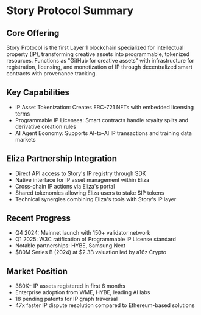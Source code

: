 # Story Protocol Summary

## Core Offering

Story Protocol is the first Layer 1 blockchain specialized for intellectual property (IP), transforming creative assets into programmable, tokenized resources. Functions as "GitHub for creative assets" with infrastructure for registration, licensing, and monetization of IP through decentralized smart contracts with provenance tracking.

## Key Capabilities

- IP Asset Tokenization: Creates ERC-721 NFTs with embedded licensing terms
- Programmable IP Licenses: Smart contracts handle royalty splits and derivative creation rules
- AI Agent Economy: Supports AI-to-AI IP transactions and training data markets

## Eliza Partnership Integration

- Direct API access to Story's IP registry through SDK
- Native interface for IP asset management within Eliza
- Cross-chain IP actions via Eliza's portal
- Shared tokenomics allowing Eliza users to stake $IP tokens
- Technical synergies combining Eliza's tools with Story's IP layer

## Recent Progress

- Q4 2024: Mainnet launch with 150+ validator network
- Q1 2025: W3C ratification of Programmable IP License standard
- Notable partnerships: HYBE, Samsung Next
- $80M Series B (2024) at $2.3B valuation led by a16z Crypto

## Market Position

- 380K+ IP assets registered in first 6 months
- Enterprise adoption from WME, HYBE, leading AI labs
- 18 pending patents for IP graph traversal
- 47x faster IP dispute resolution compared to Ethereum-based solutions
